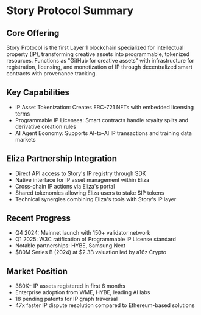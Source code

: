 # Story Protocol Summary

## Core Offering

Story Protocol is the first Layer 1 blockchain specialized for intellectual property (IP), transforming creative assets into programmable, tokenized resources. Functions as "GitHub for creative assets" with infrastructure for registration, licensing, and monetization of IP through decentralized smart contracts with provenance tracking.

## Key Capabilities

- IP Asset Tokenization: Creates ERC-721 NFTs with embedded licensing terms
- Programmable IP Licenses: Smart contracts handle royalty splits and derivative creation rules
- AI Agent Economy: Supports AI-to-AI IP transactions and training data markets

## Eliza Partnership Integration

- Direct API access to Story's IP registry through SDK
- Native interface for IP asset management within Eliza
- Cross-chain IP actions via Eliza's portal
- Shared tokenomics allowing Eliza users to stake $IP tokens
- Technical synergies combining Eliza's tools with Story's IP layer

## Recent Progress

- Q4 2024: Mainnet launch with 150+ validator network
- Q1 2025: W3C ratification of Programmable IP License standard
- Notable partnerships: HYBE, Samsung Next
- $80M Series B (2024) at $2.3B valuation led by a16z Crypto

## Market Position

- 380K+ IP assets registered in first 6 months
- Enterprise adoption from WME, HYBE, leading AI labs
- 18 pending patents for IP graph traversal
- 47x faster IP dispute resolution compared to Ethereum-based solutions
